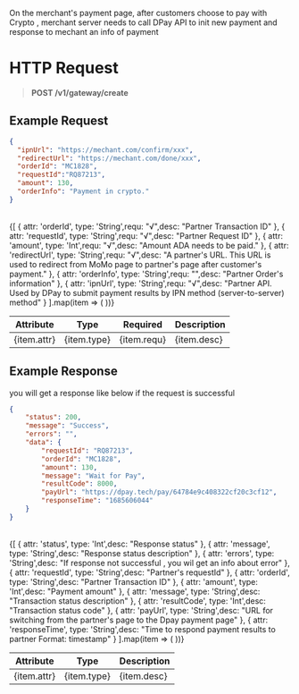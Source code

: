 

On the merchant's payment page, after customers choose to pay with Crypto , merchant server needs to call DPay API to init new payment and response to mechant an info of payment 
# HTTP Request
> **POST /v1/gateway/create**  

## Example Request
```json
{
  "ipnUrl": "https://mechant.com/confirm/xxx",
  "redirectUrl": "https://mechant.com/done/xxx",
  "orderId": "MC1828",
  "requestId":"RQ87213",
  "amount": 130,
  "orderInfo": "Payment in crypto."
}
```

<br />
<table>
  <thead>
    <tr>
      <th>Attribute</th>
      <th>Type</th>
      <th>Required</th>
      <th>Description</th>
    </tr>
  </thead>
  <tbody>
    {[
        { attr: 'orderId', type: 'String',requ: "√",desc: "Partner Transaction ID" },
        { attr: 'requestId', type: 'String',requ: "√",desc: "Partner Request ID" },
        { attr: 'amount', type: 'Int',requ: "√",desc: "Amount ADA needs to be paid." },
        { attr: 'redirectUrl', type: 'String',requ: "√",desc: "A partner's URL. This URL is used to redirect from MoMo page to partner's page after customer's payment." },
        { attr: 'orderInfo', type: 'String',requ: "",desc: "Partner Order's information" },
        { attr: 'ipnUrl', type: 'String',requ: "√",desc: "Partner API. Used by DPay to submit payment results by IPN method (server-to-server) method" }
    ].map(item => (
      <tr key={item.attr}>
        <td>{item.attr}</td>
        <td>{item.type}</td>
        <td>{item.requ}</td>
        <td>{item.desc}</td>
      </tr>
    ))}
  </tbody>
</table>


## Example Response
you will get a response like below if the request is successful
```json
{
    "status": 200,
    "message": "Success",
    "errors": "",
    "data": {
        "requestId": "RQ87213",
        "orderId": "MC1828",
        "amount": 130,
        "message": "Wait for Pay",
        "resultCode": 8000,
        "payUrl": "https://dpay.tech/pay/64784e9c408322cf20c3cf12",
        "responseTime": "1685606044"
    }
}
```
<br />
<table>
  <thead>
    <tr>
      <th>Attribute</th>
      <th>Type</th>
      <th>Description</th>
    </tr>
  </thead>
  <tbody>
    {[
        { attr: 'status', type: 'Int',desc: "Response status" },
        { attr: 'message', type: 'String',desc: "Response status description" },
        { attr: 'errors', type: 'String',desc: "If response not successful , you wil get an info about error" },
        { attr: 'requestId', type: 'String',desc: "Partner's requestId" },
        { attr: 'orderId', type: 'String',desc: "Partner Transaction ID" },
        { attr: 'amount', type: 'Int',desc: "Payment amount" },
        { attr: 'message', type: 'String',desc: "Transaction status description" },
        { attr: 'resultCode', type: 'Int',desc: "Transaction status code" },
        { attr: 'payUrl', type: 'String',desc: "URL for switching from the partner's page to the Dpay payment page" },
        { attr: 'responseTime', type: 'String',desc: "Time to respond payment results to partner Format: timestamp" }
    ].map(item => (
      <tr key={item.attr}>
        <td>{item.attr}</td>
        <td>{item.type}</td>
        <td>{item.desc}</td>
      </tr>
    ))}
  </tbody>
</table>
